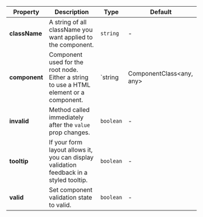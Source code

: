 | Property | Description | Type | Default |
| --- | --- | --- | --- |
| **className** | A string of all className you want applied to the component. | `string` | - |
| **component** | Component used for the root node. Either a string to use a HTML element or a component. | `string | ComponentClass<any, any> | FunctionComponent<any>` | 'div' |
| **invalid** | Method called immediately after the `value` prop changes. | `boolean` | - |
| **tooltip** | If your form layout allows it, you can display validation feedback in a styled tooltip. | `boolean` | - |
| **valid** | Set component validation state to valid. | `boolean` | - |
